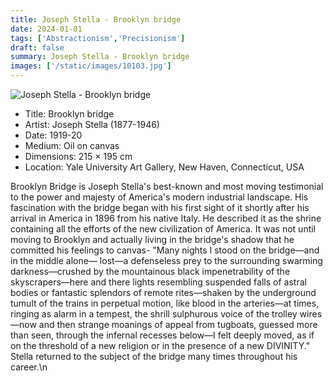 ```yaml
---
title: Joseph Stella - Brooklyn bridge
date: 2024-01-01
tags: ['Abstractionism','Precisionism']
draft: false
summary: Joseph Stella - Brooklyn bridge
images: ['/static/images/10103.jpg']
---
```


![Joseph Stella - Brooklyn bridge](/static/images/10103.jpg)

* Title: Brooklyn bridge
* Artist: Joseph Stella (1877-1946)
* Date: 1919-20
* Medium: Oil on canvas
* Dimensions: 215 × 195 cm
* Location: Yale University Art Gallery, New Haven, Connecticut, USA

Brooklyn Bridge is Joseph Stella's best-known and most moving testimonial to the power and majesty of America's modern industrial landscape. His fascination with the bridge began with his first sight of it shortly after his arrival in America in 1896 from his native Italy. He described it as the shrine containing all the efforts of the new civilization of America. It was not until moving to Brooklyn and actually living in the bridge's shadow that he committed his feelings to canvas- \"Many nights I stood on the bridge—and in the middle alone— lost—a defenseless prey to the surrounding swarming darkness—crushed by the mountainous black impenetrability of the skyscrapers—here and there lights resembling suspended falls of astral bodies or fantastic splendors of remote rites—shaken by the underground tumult of the trains in perpetual motion, like blood in the arteries—at times, ringing as alarm in a tempest, the shrill sulphurous voice of the trolley wires—now and then strange moanings of appeal from tugboats, guessed more than seen, through the infernal recesses below—I felt deeply moved, as if on the threshold of a new religion or in the presence of a new DIVINITY.\" Stella returned to the subject of the bridge many times throughout his career.\n
